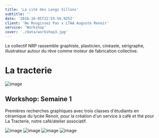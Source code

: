 ```yaml
---
title: 'La cité des Longs Sillons'
subtitle: ''
date: '2018-10-05T22:55:56.925Z'
client: 'Ne Rougissez Pas x LTAA Auguste Renoir'
service: 'Workshop'
cover: './data/workshop3.jpg'
---
```


Le collectif NRP rassemble graphiste, plasticien, cinéaste, sérigraphe, illustrateur autour du rêve comme moteur de fabrication collective.

# La tracterie

![image](bureau-tracterie.jpg)

## Workshop: Semaine 1

Premières recherches graphiques avec trois classes d'étudiants en céramique du lycée Renoir, pour la création d'un service à café et thé pour La Tracterie, notre café/atelier associatif.

![image](workshop1.jpg)
![image](workshop2.jpg)
![image](workshop3.jpg)
![image](workshop4.jpg)
